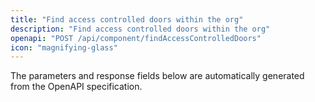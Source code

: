 ```yaml
---
title: "Find access controlled doors within the org"
description: "Find access controlled doors within the org"
openapi: "POST /api/component/findAccessControlledDoors"
icon: "magnifying-glass"
---
```


<Note>
The parameters and response fields below are automatically generated from the OpenAPI specification.
</Note>
